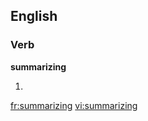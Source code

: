 
==English==

===Verb===
'''summarizing'''

# {{present participle of|[[summarize]]}}

[[fr:summarizing]]
[[vi:summarizing]]